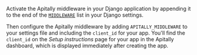 Activate the Apitally middleware in your Django application by appending it to the end of the [`MIDDLEWARE`](https://docs.djangoproject.com/en/4.2/topics/http/middleware/#activating-middleware) list in your Django settings.

Then configure the Apitally middleware by adding `APITALLY_MIDDLEWARE` to your settings file and including the `client_id` for your app.
You'll find the `client_id` on the _Setup instructions_ page for your app in the Apitally dashboard, which is displayed immediately after creating the app.
